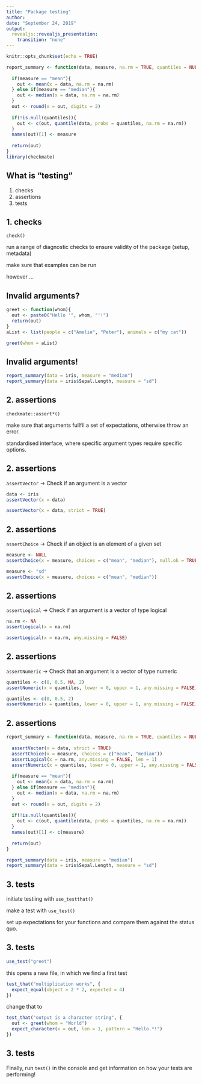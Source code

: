 ```yaml
---
title: "Package testing"
author: 
date: "September 24, 2019"
output: 
  revealjs::revealjs_presentation:
    transition: "none"
---
```



```r
knitr::opts_chunk$set(echo = TRUE)

report_summary <- function(data, measure, na.rm = TRUE, quantiles = NULL){
  
  if(measure == "mean"){
    out <- mean(x = data, na.rm = na.rm)
  } else if(measure == "median"){
    out <- median(x = data, na.rm = na.rm)  
  }
  out <- round(x = out, digits = 2)
  
  if(!is.null(quantiles)){
    out <- c(out, quantile(data, probs = quantiles, na.rm = na.rm))
  }
  names(out)[1] <- measure
  
  return(out)
}
library(checkmate)
```

## What is "testing"

1. checks
2. assertions
3. tests

## 1. checks

`check()` <br>

run a range of diagnostic checks to ensure validity of the package (setup, metadata)

make sure that examples can be run

however ...

## Invalid arguments?

```r
greet <- function(whom){
  out <- paste0("Hello '", whom, "'!")
  return(out)
}
aList <- list(people = c("Amelie", "Peter"), animals = c("my cat"))
```
<div class="fragment">

```r
greet(whom = aList)
```
</div>

## Invalid arguments!

```r
report_summary(data = iris, measure = "median")
report_summary(data = iris$Sepal.Length, measure = "sd")
```

## 2. assertions

`checkmate::assert*()` <br>

make sure that arguments fullfil a set of expectations, otherwise throw an error.

standardised interface, where specific argument types require specific options.


## 2. assertions

`assertVector` -> Check if an argument is a vector

<div class="fragment">
```r
data <- iris
assertVector(x = data)

assertVector(x = data, strict = TRUE)
```
</div>

## 2. assertions

`assertChoice` -> Check if an object is an element of a given set

```r
measure <- NULL
assertChoice(x = measure, choices = c("mean", "median"), null.ok = TRUE)

measure <- "sd"
assertChoice(x = measure, choices = c("mean", "median"))
```

## 2. assertions

`assertLogical` -> Check if an argument is a vector of type logical

```r
na.rm <- NA
assertLogical(x = na.rm)

assertLogical(x = na.rm, any.missing = FALSE)
```
## 2. assertions

`assertNumeric` -> Check that an argument is a vector of type numeric

```r
quantiles <- c(0, 0.5, NA, 2)
assertNumeric(x = quantiles, lower = 0, upper = 1, any.missing = FALSE)
```
<div class="fragment">
```r
quantiles <- c(0, 0.5, 2)
assertNumeric(x = quantiles, lower = 0, upper = 1, any.missing = FALSE)
```
</div>


## 2. assertions
```r
report_summary <- function(data, measure, na.rm = TRUE, quantiles = NULL){
  
  assertVector(x = data, strict = TRUE)
  assertChoice(x = measure, choices = c("mean", "median"))
  assertLogical(x = na.rm, any.missing = FALSE, len = 1)
  assertNumeric(x = quantiles, lower = 0, upper = 1, any.missing = FALSE, null.ok = TRUE)
  
  if(measure == "mean"){
    out <- mean(x = data, na.rm = na.rm)
  } else if(measure == "median"){
    out <- median(x = data, na.rm = na.rm)  
  }
  out <- round(x = out, digits = 2)
  
  if(!is.null(quantiles)){
    out <- c(out, quantile(data, probs = quantiles, na.rm = na.rm))
  }
  names(out)[1] <- c(measure)
  
  return(out)
}
```

```r
report_summary(data = iris, measure = "median")
report_summary(data = iris$Sepal.Length, measure = "sd")
```

## 3. tests

initiate testiing with `use_testthat()` <br>

make a test with `use_test()`

set up expectations for your functions and compare them against the status quo.

## 3. tests

```r
use_test("greet")
```

this opens a new file, in which we find a first test

```r
test_that("multiplication works", {
  expect_equal(object = 2 * 2, expected = 4)
})
```

change that to

```r
test_that("output is a character string", {
  out <- greet(whom = "World")
  expect_character(x = out, len = 1, pattern = "Hello.*!")
})
```

## 3. tests

Finally, run `test()` in the console and get information on how your tests are performing!
